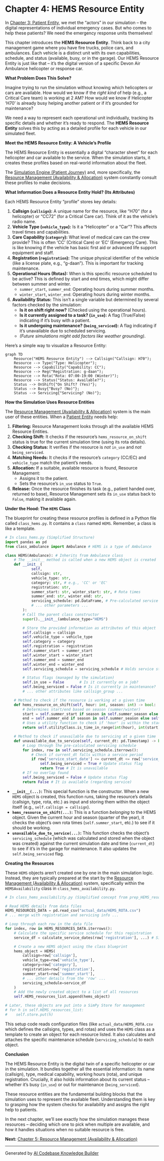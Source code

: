 # Chapter 4: HEMS Resource Entity

In [Chapter 3: Patient Entity](03_patient_entity_.qmd), we met the "actors" in our simulation – the digital representations of individual emergency cases. But who comes to help these patients? We need the emergency response units themselves!

This chapter introduces the **HEMS Resource Entity**. Think back to a city management game where you have fire trucks, police cars, and ambulances. Each vehicle is a distinct unit with its own capabilities, schedule, and status (available, busy, or in the garage). Our HEMS Resource Entity is just like that – it's the digital version of a specific Devon Air Ambulance helicopter or response car.

**What Problem Does This Solve?**

Imagine trying to run the simulation without knowing which helicopters or cars are available. How would we know if the *right kind* of help (e.g., a Critical Care team) is working at 2 AM? How would we know if Helicopter 'H70' is already busy helping another patient or if it's grounded for maintenance?

We need a way to represent each operational unit individually, tracking its specific details and whether it's ready to respond. The **HEMS Resource Entity** solves this by acting as a detailed profile for each vehicle in our simulated fleet.

**Meet the HEMS Resource Entity: A Vehicle's Profile**

The HEMS Resource Entity is essentially a digital "character sheet" for each helicopter and car available to the service. When the simulation starts, it creates these profiles based on real-world information about the fleet.

The [Simulation Engine (Patient Journey)](02_simulation_engine__patient_journey__.qmd) and, more specifically, the [Resource Management (Availability & Allocation)](05_resource_management__availability___allocation__.qmd) system constantly consult these profiles to make decisions.

**What Information Does a Resource Entity Hold? (Its Attributes)**

Each HEMS Resource Entity "profile" stores key details:

1.  **Callsign (`callsign`):** A unique name for the resource, like "H70" (for a helicopter) or "CC72" (for a Critical Care car). Think of it as the vehicle's radio name.
2.  **Vehicle Type (`vehicle_type`):** Is it a "Helicopter" or a "Car"? This affects travel times and capabilities.
3.  **Care Capability (`category`):** What level of medical care can the crew provide? This is often 'CC' (Critical Care) or 'EC' (Emergency Care). This is like knowing if the vehicle has basic first aid or advanced life support equipment and staff.
4.  **Registration (`registration`):** The unique physical identifier of the vehicle (like a license plate, e.g., "g-daan"). This is important for tracking maintenance.
5.  **Operational Hours (Rotas):** When is this specific resource scheduled to be active? This is defined by start and end times, which might differ between summer and winter.
    *   `summer_start`, `summer_end`: Operating hours during summer months.
    *   `winter_start`, `winter_end`: Operating hours during winter months.
6.  **Availability Status:** This isn't a single variable but determined by several factors checked by the simulation:
    *   **Is it on shift right now?** (Checked using the operational hours).
    *   **Is it currently assigned to a task? (`in_use`):** A flag (True/False) indicating if it's busy with a patient.
    *   **Is it undergoing maintenance? (`being_serviced`):** A flag indicating if it's unavailable due to scheduled servicing.
    *   *(Future simulations might add factors like weather grounding)*.

Here's a simple way to visualize a Resource Entity:

```mermaid
graph TD
    Resource("HEMS Resource Entity") --> Callsign("Callsign: H70");
    Resource --> Type("Type: Helicopter");
    Resource --> Capability("Capability: CC");
    Resource --> Reg("Registration: g-daan");
    Resource --> Rota("Rota: 07:00-19:00 (Winter)");
    Resource --> Status("Status: Available?");
    Status --> OnShift{"On Shift? (Yes)"};
    Status --> Busy{"Busy? (No)"};
    Status --> Servicing{"Servicing? (No)"};
```

**How the Simulation Uses Resource Entities**

The [Resource Management (Availability & Allocation)](05_resource_management__availability___allocation__.qmd) system is the main user of these entities. When a [Patient Entity](03_patient_entity_.qmd) needs help:

1.  **Filtering:** Resource Management looks through all the available HEMS Resource Entities.
2.  **Checking Shift:** It checks if the resource's `hems_resource_on_shift` status is true for the current simulation time (using its rota details).
3.  **Checking Status:** It verifies if the resource is *not* `in_use` and *not* `being_serviced`.
4.  **Matching Needs:** It checks if the resource's `category` (CC/EC) and `vehicle_type` match the patient's needs.
5.  **Allocation:** If a suitable, available resource is found, Resource Management:
    *   Assigns it to the patient.
    *   Sets the resource's `in_use` status to `True`.
6.  **Release:** Once the resource finishes its task (e.g., patient handed over, returned to base), Resource Management sets its `in_use` status back to `False`, making it available again.

**Under the Hood: The `HEMS` Class**

The blueprint for creating these resource profiles is defined in a Python file called `class_hems.py`. It contains a `class` named `HEMS`. Remember, a class is like a template.

```python
# In class_hems.py (Simplified Structure)
import pandas as pd
from class_ambulance import Ambulance # HEMS is a type of Ambulance

class HEMS(Ambulance): # Inherits from Ambulance class
    # The __init__ method is called when a new HEMS object is created
    def __init__(
            self,
            callsign: str,
            vehicle_type: str,
            category: str, # e.g., 'CC' or 'EC'
            registration: str,
            summer_start: str, winter_start: str, # Rota times
            summer_end: str, winter_end: str,
            servicing_schedule: pd.DataFrame, # Pre-calculated service dates
            # ... other parameters ...
        ):
        # Call the parent class constructor
        super().__init__(ambulance_type="HEMS")

        # Store the provided information as attributes of this object
        self.callsign = callsign
        self.vehicle_type = vehicle_type
        self.category = category
        self.registration = registration
        self.summer_start = summer_start
        self.winter_start = winter_start
        self.summer_end = summer_end
        self.winter_end = winter_end
        self.servicing_schedule = servicing_schedule # Holds service start/end dates

        # Status flags (managed by the simulation)
        self.in_use = False       # Is it currently on a job?
        self.being_serviced = False # Is it currently in maintenance?
        # ... other attributes like callsign_group ...

    # Method to check if the resource is working at a given time
    def hems_resource_on_shift(self, hour: int, season: int) -> bool:
        # Determines start/end based on season (summer/winter)
        start = self.summer_start if season in self.summer_season else self.winter_start
        end = self.summer_end if season in self.summer_season else self.winter_end
        # Uses a utility function to check if 'hour' is within the start/end range
        return self.utilityClass.is_time_in_range(int(hour), int(start), int(end))

    # Method to check if unavailable due to servicing at a given time
    def unavailable_due_to_service(self, current_dt: pd.Timestamp) -> bool:
        # Loop through the pre-calculated servicing schedule
        for index, row in self.servicing_schedule.iterrows():
            # Check if current_dt falls within a service period
            if row['service_start_date'] <= current_dt <= row['service_end_date']:
                self.being_serviced = True # Update status flag
                return True # It is unavailable
        # If no overlap found
        self.being_serviced = False # Update status flag
        return False # It is available (regarding service)
```

*   **`__init__(...)`:** This special function is the constructor. When a new `HEMS` object is created, this function runs, taking the resource's details (callsign, type, rota, etc.) as input and storing them within the object itself (e.g., `self.callsign = callsign`).
*   **`hems_resource_on_shift(...)`:** This is a function *belonging* to the HEMS object. Given the current hour and season (quarter of the year), it checks the object's own rota times (`self.summer_start`, etc.) to see if it should be working.
*   **`unavailable_due_to_service(...)`:** This function checks the object's `servicing_schedule` (which was calculated and stored when the object was created) against the current simulation date and time (`current_dt`) to see if it's in the garage for maintenance. It also updates the `self.being_serviced` flag.

**Creating the Resources**

These `HEMS` objects aren't created one by one in the main simulation logic. Instead, they are typically prepared at the start by the [Resource Management (Availability & Allocation)](05_resource_management__availability___allocation__.qmd) system, specifically within the `HEMSAvailability` class in `class_hems_availability.py`.

```python
# In class_hems_availability.py (Simplified concept from prep_HEMS_resources)

# Read HEMS details from data files
HEMS_RESOURCES_DATA = pd.read_csv("actual_data/HEMS_ROTA.csv")
# ... merge with registration and servicing info ...

# Loop through each row in the data file
for index, row in HEMS_RESOURCES_DATA.iterrows():
    # Calculate the specific service schedule for this registration
    service_df = calculate_service_dates(row['registration'], ...) # Simplified

    # Create a new HEMS object using the class blueprint
    hems_object = HEMS(
        callsign=row['callsign'],
        vehicle_type=row['vehicle_type'],
        category=row['category'],
        registration=row['registration'],
        summer_start=row['summer_start'],
        # ... other details from the 'row' ...
        servicing_schedule=service_df
    )
    # Add the newly created object to a list of all resources
    self.HEMS_resources_list.append(hems_object)

# Later, these objects are put into a SimPy Store for management
# for h in self.HEMS_resources_list:
#    self.store.put(h)
```

This setup code reads configuration files (like `actual_data/HEMS_ROTA.csv` which defines the callsigns, types, and rotas) and uses the `HEMS` class as a template to create an object for each resource listed. It also calculates and attaches the specific maintenance schedule (`servicing_schedule`) to each object.

**Conclusion**

The HEMS Resource Entity is the digital twin of a specific helicopter or car in the simulation. It bundles together all the essential information: its name (callsign), type, medical capability, working hours (rota), and unique registration. Crucially, it also holds information about its current status – whether it's busy (`in_use`) or out for maintenance (`being_serviced`).

These resource entities are the fundamental building blocks that the simulation uses to represent the available fleet. Understanding them is key to grasping how the system checks for availability and assigns the right help to patients.

In the next chapter, we'll see exactly how the simulation manages these resources – deciding which one to pick when multiple are available, and how it handles situations when no suitable resource is free.

**Next:** [Chapter 5: Resource Management (Availability & Allocation)](05_resource_management__availability___allocation__.qmd)

---

Generated by [AI Codebase Knowledge Builder](https://github.com/The-Pocket/Tutorial-Codebase-Knowledge)
